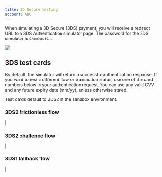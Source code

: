 ```yaml
---
title: 3D Secure testing
account: ABC
---
```



When simulating a 3D Secure (3DS) payment, you will receive a redirect URL to a 3DS Authentication simulator page. The password for the 3DS simulator is `Checkout1!`.

![](/download/attachments/5931509/3ds-simulation.png?version=1&modificationDate=1589200151906&api=v2)

3DS test cards
--------------

By default, the simulator will return a successful authentication response. If you want to test a different flow or transaction status, use one of the card numbers below in your authentication request. You can use any valid CVV and any future expiry date (mm/yy), unless otherwise stated.

Test cards default to 3DS2 in the sandbox environment.

### 3DS2 frictionless flow

|

### 3DS2 challenge flow

|

### 3DS1 fallback flow

|




